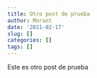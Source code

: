 ```yaml
---
title: Otro post de prueba
author: Morant
date: '2021-02-17'
slug: []
categories: []
tags: []
---
```


Este es otro post de prueba
